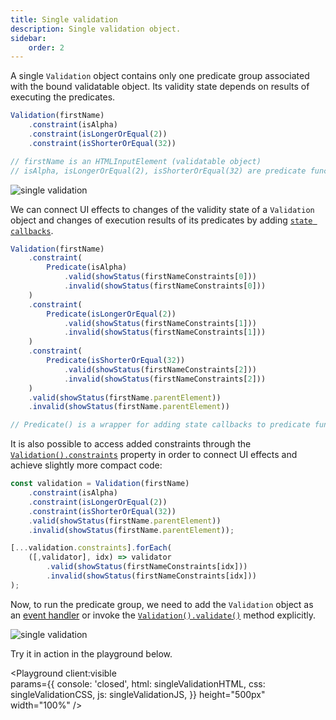 ```yaml
---
title: Single validation
description: Single validation object.
sidebar:
    order: 2
---
```



A single `Validation` object contains only one predicate group associated with the bound validatable object. Its validity state depends on results of executing the predicates.

```js 
Validation(firstName)
    .constraint(isAlpha)
    .constraint(isLongerOrEqual(2)) 
    .constraint(isShorterOrEqual(32))

// firstName is an HTMLInputElement (validatable object)
// isAlpha, isLongerOrEqual(2), isShorterOrEqual(32) are predicate functions
```

![single validation](../../../assets/single-validation.gif)

We can connect UI effects to changes of the validity state of a `Validation` object and changes of execution results of its predicates by adding [`state callbacks`](/concept/state-callbacks).

```js "valid" "invalid"
Validation(firstName)
    .constraint(
        Predicate(isAlpha)
            .valid(showStatus(firstNameConstraints[0]))
            .invalid(showStatus(firstNameConstraints[0]))
    )
    .constraint(
        Predicate(isLongerOrEqual(2))
            .valid(showStatus(firstNameConstraints[1]))
            .invalid(showStatus(firstNameConstraints[1]))
    )
    .constraint(
        Predicate(isShorterOrEqual(32))
            .valid(showStatus(firstNameConstraints[2]))
            .invalid(showStatus(firstNameConstraints[2]))
    )
    .valid(showStatus(firstName.parentElement))
    .invalid(showStatus(firstName.parentElement))

// Predicate() is a wrapper for adding state callbacks to predicate functions
```

It is also possible to access added constraints through the [`Validation().constraints`](/api/validation/instance-properties/constraints) property in order to connect UI effects and achieve slightly more compact code:

```js /valid(?=[\W])/ "invalid" "constraints"
const validation = Validation(firstName)
    .constraint(isAlpha)
    .constraint(isLongerOrEqual(2))
    .constraint(isShorterOrEqual(32))
    .valid(showStatus(firstName.parentElement))
    .invalid(showStatus(firstName.parentElement));

[...validation.constraints].forEach(
    ([,validator], idx) => validator
        .valid(showStatus(firstNameConstraints[idx]))
        .invalid(showStatus(firstNameConstraints[idx]))
);
```

Now, to run the predicate group, we need to add the `Validation` object as an [event handler](/api/validation/callable-object/event-handler) or invoke the [`Validation().validate()`](/api/validation/instance-methods/validate) method explicitly.

![single validation](../../../assets/single-validation-2.gif)

Try it in action in the playground below.

<Playground client:visible  
    params={{
        console: 'closed',
        html: singleValidationHTML,
        css: singleValidationCSS,
        js: singleValidationJS,
    }}
    height="500px"
    width="100%"
/>
